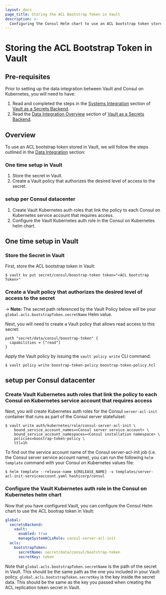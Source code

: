 ```yaml
---
layout: docs
page_title: Storing the ACL Bootstrap Token in Vault
description: >-
  Configuring the Consul Helm chart to use an ACL bootstrap token stored in Vault.
---
```


# Storing the ACL Bootstrap Token in Vault

## Pre-requisites
Prior to setting up the data integration between Vault and Consul on Kubernetes, you will need to have:  
1. Read and completed the steps in the [Systems Integration](/docs/k8s/installation/vault/systems-integration) section of [Vault as a Secrets Backend](/docs/k8s/installation/vault).
2. Read the [Data Integration Overview](/docs/k8s/installation/vault/systems-integration) section of [Vault as a Secrets Backend](/docs/k8s/installation/vault).

## Overview
To use an ACL bootstrap token stored in Vault, we will follow the steps outlined in the [Data Integration](/docs/k8s/installation/vault/data-integration) section:

### One time setup in Vault

  1. Store the secret in Vault.
  1. Create a Vault policy that authorizes the desired level of access to the secret.
  
### setup per Consul datacenter
  1. Create Vault Kubernetes auth roles that link the policy to each Consul on Kubernetes service account that requires access.
  1. Configure the Vault Kubernetes auth role in the Consul on Kubernetes helm chart.

## One time setup in Vault
### Store the Secret in Vault

First, store the ACL bootstrap token in Vault:

```shell-session
$ vault kv put secret/consul/boostrap-token token="<ACL bootstrap Token>"
```

### Create a Vault policy that authorizes the desired level of access to the secret

-> **Note:** The secret path referenced by the Vault Policy below will be your `global.acls.bootstrapToken.secretName` Helm value.

Next, you will need to create a Vault policy that allows read access to this secret:

<CodeBlockConfig filename="bootstrap-token-policy.hcl">

```HCL
path "secret/data/consul/boostrap-token" {
  capabilities = ["read"]
}
```

</CodeBlockConfig>

Apply the Vault policy by issuing the `vault policy write` CLI command:

```shell-session
$ vault policy write boostrap-token-policy boostrap-token-policy.hcl
```

## setup per Consul datacenter
### Create Vault Kubernetes auth roles that link the policy to each Consul on Kubernetes service account that requires access

Next, you will create Kubernetes auth roles for the Consul `server-acl-init` container that runs as part of the Consul server statefulset:

```shell-session
$ vault write auth/kubernetes/role/consul-server-acl-init \
    bound_service_account_names=<Consul server service account> \
    bound_service_account_namespaces=<Consul installation namespace> \
    policies=boostrap-token-policy \
    ttl=1h
```

To find out the service account name of the Consul server-acl-init job (i.e. the Consul server service account name),
you can run the following `helm template` command with your Consul on Kubernetes values file:

```shell-session
$ helm template --release-name ${RELEASE_NAME} -s templates/server-acl-init-serviceaccount.yaml hashicorp/consul
```

### Configure the Vault Kubernetes auth role in the Consul on Kubernetes helm chart

Now that you have configured Vault, you can configure the Consul Helm chart to
use the  ACL bootrap token in Vault:

<CodeBlockConfig filename="values.yaml">

```yaml
global:
  secretsBackend:
    vault:
      enabled: true
      manageSystemACLsRole: consul-server-acl-init
  acls:
    bootstrapToken:
      secretName: secret/data/consul/bootstrap-token
      secretKey: token
```

</CodeBlockConfig>

Note that `global.acls.bootstrapToken.secretName` is the path of the secret in Vault.
This should be the same path as the one you included in your Vault policy.
`global.acls.bootstrapToken.secretKey` is the key inside the secret data. This should be the same
as the key you passed when creating the  ACL replication token secret in Vault.
